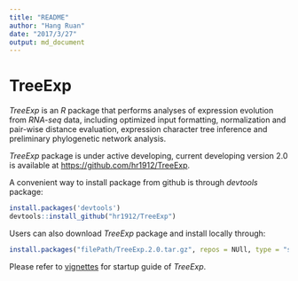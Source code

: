 ```yaml
---
title: "README"
author: "Hang Ruan"
date: "2017/3/27"
output: md_document
---
```


# TreeExp

*TreeExp* is an *R* package that performs analyses of expression evolution
from *RNA-seq* data, including optimized input formatting, normalization
and pair-wise distance evaluation, expression character tree inference and
preliminary phylogenetic network analysis.

*TreeExp* package is under active developing, current developing version 2.0 is available at <https://github.com/hr1912/TreeExp>.

A convenient way to install package from github is through *devtools* package:

```r
install.packages('devtools')
devtools::install_github("hr1912/TreeExp")
```

Users can also download *TreeExp* package and install locally through:

```r
install.packages("filePath/TreeExp.2.0.tar.gz", repos = NUll, type = "source")
```

Please refer to [vignettes](https://github.com/hr1912/TreeExp/tree/master/vignettes) for startup guide of *TreeExp*.
